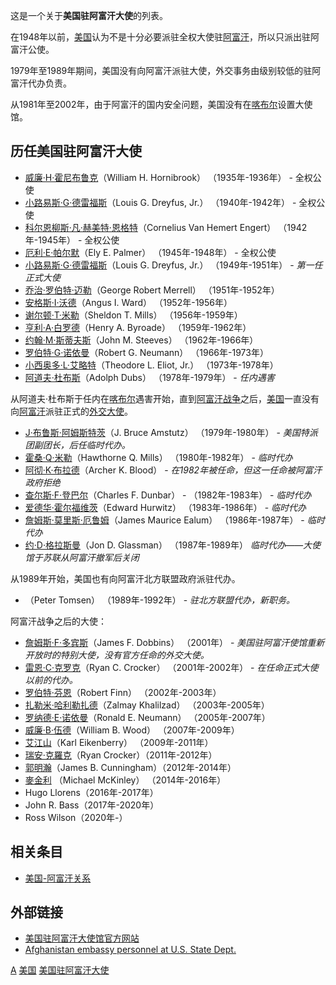 
这是一个关于'''美国驻阿富汗大使'''的列表。

在1948年以前，[[美国|美国]]认为不是十分必要派驻全权大使驻[[阿富汗|阿富汗]]，所以只派出驻阿富汗公使。

1979年至1989年期间，美国没有向阿富汗派驻大使，外交事务由级别较低的驻阿富汗代办负责。

从1981年至2002年，由于阿富汗的国内安全问题，美国没有在[[喀布尔|喀布尔]]设置大使馆。

==历任美国驻阿富汗大使==

{{美国外交术语}}

*[[威廉·H·霍尼布鲁克|威廉·H·霍尼布鲁克]]（William H. Hornibrook） （1935年-1936年） - 全权公使
*[[小路易斯·G·德雷福斯|小路易斯·G·德雷福斯]]（Louis G. Dreyfus, Jr.） （1940年-1942年） - 全权公使
*[[科尔恩柳斯·凡·赫美特·恩格特|科尔恩柳斯·凡·赫美特·恩格特]]（Cornelius Van Hemert Engert） （1942年-1945年） - 全权公使
*[[厄利·E·帕尔默|厄利·E·帕尔默]]（Ely E. Palmer） （1945年-1948年） - 全权公使
*[[小路易斯·G·德雷福斯|小路易斯·G·德雷福斯]]（Louis G. Dreyfus, Jr.） （1949年-1951年） - ''第一任正式大使''
*[[乔治·罗伯特·迈勒|乔治·罗伯特·迈勒]]（George Robert Merrell） （1951年-1952年）
*[[安格斯·I·沃德|安格斯·I·沃德]]（Angus I. Ward） （1952年-1956年）
*[[谢尔顿·T·米勒|谢尔顿·T·米勒]]（Sheldon T. Mills） （1956年-1959年）
*[[白鲁德|亨利·A·白罗德]]（Henry A. Byroade） （1959年-1962年）
*[[约翰·M·斯蒂夫斯|约翰·M·斯蒂夫斯]]（John M. Steeves） （1962年-1966年）
*[[罗伯特·G·诺依曼|罗伯特·G·诺依曼]]（Robert G. Neumann） （1966年-1973年）
*[[小西奥多·L·艾略特|小西奥多·L·艾略特]]（Theodore L. Eliot, Jr.） （1973年-1978年）
*[[阿道夫·杜布斯|阿道夫·杜布斯]]（Adolph Dubs） （1978年-1979年） - ''任内遇害''

从阿道夫·杜布斯于任内在[[喀布尔|喀布尔]]遇害开始，直到[[阿富汗战争_(2001年)|阿富汗战争]]之后，[[美国|美国]]一直没有向[[阿富汗|阿富汗]]派驻正式的[[外交大使|外交大使]]。

*[[J·布鲁斯·阿姆斯特茨|J·布鲁斯·阿姆斯特茨]]（J. Bruce Amstutz） （1979年-1980年） - ''美国特派团副团长，后任临时代办。''
*[[霍桑·Q·米勒|霍桑·Q·米勒]]（Hawthorne Q. Mills） （1980年-1982年） - ''临时代办''
*[[阿彻·K·布拉德|阿彻·K·布拉德]]（Archer K. Blood） - ''在1982年被任命，但这一任命被阿富汗政府拒绝''
*[[查尔斯·F·登巴尔|查尔斯·F·登巴尔]]（Charles F. Dunbar） - （1982年-1983年） -  ''临时代办''
*[[爱德华·霍尔福维茨|爱德华·霍尔福维茨]]（Edward Hurwitz） （1983年-1986年） - ''临时代办''
*[[詹姆斯·莫里斯·厄鲁姆|詹姆斯·莫里斯·厄鲁姆]]（James Maurice Ealum） （1986年-1987年） - ''临时代办''
*[[约·D·格拉斯曼|约·D·格拉斯曼]]（Jon D. Glassman） （1987年-1989年） ''临时代办——大使馆于苏联从阿富汗撤军后关闭''

从1989年开始，美国也有向阿富汗北方联盟政府派驻代办。

*{{Link-en|唐穆勝|Peter Tomsen}}<!--前美國駐華大使館副大使-->（Peter Tomsen） （1989年-1992年） - ''驻北方联盟代办，新职务。''

阿富汗战争之后的大使：

*[[詹姆斯·F·多宾斯|詹姆斯·F·多宾斯]]（James F. Dobbins） （2001年） - ''美国驻阿富汗使馆重新开放时的特别大使，没有官方任命的外交大使。''
*[[雷恩·C·克罗克|雷恩·C·克罗克]]（Ryan C. Crocker） （2001年-2002年） - ''在任命正式大使以前的代办。''
*[[罗伯特·芬恩|罗伯特·芬恩]]（Robert Finn） （2002年-2003年）
*[[扎勒米·哈利勒扎德|扎勒米·哈利勒扎德]]（Zalmay Khalilzad） （2003年-2005年）
*[[罗纳德·E·诺依曼|罗纳德·E·诺依曼]]（Ronald E. Neumann） （2005年-2007年）
*[[威廉·B·伍德|威廉·B·伍德]]（William B. Wood） （2007年-2009年）
*[[艾江山|艾江山]]（Karl Eikenberry） （2009年-2011年）
*[[瑞安·克羅克|瑞安·克羅克]]（Ryan Crocker）（2011年-2012年）
*[[郭明瀚|郭明瀚]]（James B. Cunningham）（2012年-2014年）
*[[麥金利|麥金利]] （Michael McKinley） （2014年-2016年）
*Hugo Llorens（2016年-2017年）
*John R. Bass（2017年-2020年）
*Ross Wilson（2020年-）

==相关条目==
*[[美国-阿富汗关系|美国-阿富汗关系]]

==外部链接==
*[https://web.archive.org/web/20131023044052/http://kabul.usembassy.gov/ 美国驻阿富汗大使馆官方网站]
*[http://www.state.gov/r/pa/ho/po/com/10358.htm Afghanistan embassy personnel at U.S. State Dept.] {{Wayback|url=http://www.state.gov/r/pa/ho/po/com/10358.htm |date=20100228130206 }}
{{阿富汗-美国关系}}

[[Category:美国驻外大使列表|A]]
[[Category:驻阿富汗大使列表|美国]]
[[Category:美国驻阿富汗大使|]]